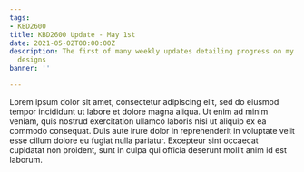 ```yaml
---
tags:
- KBD2600
title: KBD2600 Update - May 1st
date: 2021-05-02T00:00:00Z
description: The first of many weekly updates detailing progress on my various keyboard
  designs
banner: ''

---
```

Lorem ipsum dolor sit amet, consectetur adipiscing elit, sed do eiusmod tempor incididunt ut labore et dolore magna aliqua. Ut enim ad minim veniam, quis nostrud exercitation ullamco laboris nisi ut aliquip ex ea commodo consequat. Duis aute irure dolor in reprehenderit in voluptate velit esse cillum dolore eu fugiat nulla pariatur. Excepteur sint occaecat cupidatat non proident, sunt in culpa qui officia deserunt mollit anim id est laborum.